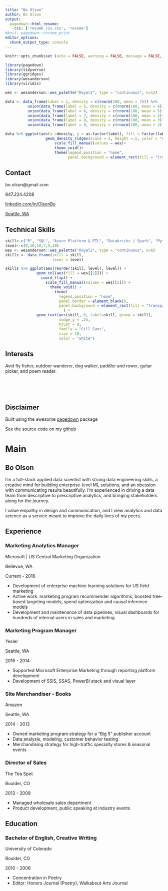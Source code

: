 ```yaml
---
title: "Bo Olson"
author: Bo Olson
output: 
  pagedown::html_resume:
    css: ['resume_css.css', 'resume']
#knit: pagedown::chrome_print
editor_options: 
  chunk_output_type: console
---
```


```r

knitr::opts_chunk$set (echo = FALSE, warning = FALSE, message = FALSE, dev.args=list(bg="transparent"))

```

```r

library(pagedown)
library(tidyverse)
library(ggridges)
library(wesanderson)
library(viridis)

```

<div class = "densityplot">

```r


wes <- wesanderson::wes_palette("Royal1", type = "continuous", n=12)

data <- data_frame(label = 1, density = c(rnorm(100, mean = 7))) %>% 
          union(data_frame(label = 5, density = c(rnorm(100, mean = 6)))) %>% 
          union(data_frame(label = 6, density = c(rnorm(100, mean = 5)))) %>% 
          union(data_frame(label = 7, density = c(rnorm(100, mean = 4)))) %>% 
          union(data_frame(label = 8, density = c(rnorm(100, mean = 3)))) %>% 
          union(data_frame(label = 9, density = c(rnorm(100, mean = 2)))) 

data %>% ggplot(aes(x =density, y = as.factor(label), fill = factor(label))) + 
                  geom_density_ridges(scale = 2, height =.5, color = "#D5DCBC") + 
                      scale_fill_manual(values = wes)+
                      theme_void()+
                      theme(legend.position = "none",
                            panel.background = element_rect(fill = "transparent", color = NA))


```

</div>

::: aside

Contact {#contact}
--------------------------------------

<i class="fa fa-envelope"></i> bo.olson@gmail.com

<i class="fa fa-phone"></i> 847.224.4208

<i class="fa fa-linkedin"></i> <a href="https://linkedin.com/in/OlsonBo">linkedin.com/in/OlsonBo</a>

<!-- hope you like my joke -->

<i class="fa fa-map-marker-alt"></i> <a href="https://www.seattletimes.com/seattle-news/flying-fish-fries-power-for-dozens-of-seattle-city-light-customers/" target="_blank">Seattle, WA</a>

Technical Skills {#skills}
---------------------------------------

```r

skill<-c("R", "SQL", "Azure Platform & ETL", "Databricks / Spark", "Python", "Data Visualization (ggplot / PowerBI)")
level<-c(9,10,10,7,5,10)
wes <- wesanderson::wes_palette("Royal1", type = "continuous", n=6)
skills <- data_frame(skill = skill,
                     level = level)

skills %>% ggplot(aes(reorder(skill, level), level)) + 
              geom_col(aes(fill = wes[[2]])) + 
                coord_flip() +
                  scale_fill_manual(values = wes[[2]]) +
                    theme_void() +
                      theme(
                        legend.position = "none",
                        panel.border = element_blank(),
                        panel.background = element_rect(fill = "transparent", color = NA)
                          ) +
              geom_text(aes(skill, 0, label=skill, group = skill),
                        nudge_y = .25,
                        hjust = 0,
                        family = "Gill Sans",
                        size = 10,
                        color = "white")
```


Interests
---------------------------------------

Avid fly fisher, outdoor wanderer, dog walker, paddler and rower, guitar picker, and poem reader.

<br><br><br>

Disclaimer
---------------------------------------

Built using the awesome <a href="https://github.com/rstudio/pagedown#resume-pagedownhtml_resume">pagedown</a> package

See the source code on my <a href="https://github.com/bo-olson/cv/">github</a>

:::

Main
=======================================

Bo Olson {#title}
---------------------------------------

I'm a full-stack applied data scientist with strong data engineering skills, a creative mind for building enterprise-level ML solutions, and an obession with communicating results beautifully. I'm experienced in driving a data team from descriptive to prescriptive analytics, and bringing stakeholders along for the journey. 

I value empathy in design and communication, and I view analytics and data science as a service meant to improve the daily lives of my peers.


Experience {data-icon=briefcase}
--------------------------------------------------------------------------------

### <i class="fa fa-chart-area"></i> Marketing Analytics Manager 

Microsoft | US Central Marketing Organization

Bellevue, WA

Current - 2016

- Development of enterprise machine learning solutions for US field marketing
- Active work: marketing program recommender algorithms, boosted tree-based targeting models, spend optimization and causal inference models
- Development and maintenance of data pipelines, visual dashboards for hundreds of internal users in sales and marketing


### <i class="fa fa-chart-area"></i> Marketing Program Manager

Yesler

Seattle, WA

2016 - 2014

- Supported Microsoft Enterprise Marketing through reporting platform development
- Development of SSIS, SSAS, PowerBI stack and visual layer


### <i class="fa fa-book-open"></i> Site Merchandiser - Books

Amazon

Seattle, WA

2014 - 2013

- Owned marketing program strategy for a "Big 5" publisher account
- Data analysis, modeling, customer behavior testing
- Merchandising strategy for high-traffic specialty stores & seasonal events

### <i class="fa fa-coffee"></i> Director of Sales

The Tea Spot

Boulder, CO

2013 - 2009

- Managed wholesale sales department 
- Product development, public speaking at industry events

Education {data-icon=university}
--------------------------------------------------------------------------------

### <i class = "fa fa-pen-fancy"></i> Bachelor of English, Creative Writing

University of Colorado

Boulder, CO

2010 - 2006

- Concentration in Poetry
- Editor: Honors Journal (Poetry), Walkabout Arts Journal













